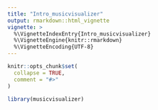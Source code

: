 ```yaml
---
title: "Intro_musicvisualizer"
output: rmarkdown::html_vignette
vignette: >
  %\VignetteIndexEntry{Intro_musicvisualizer}
  %\VignetteEngine{knitr::rmarkdown}
  %\VignetteEncoding{UTF-8}
---
```


```r
knitr::opts_chunk$set(
  collapse = TRUE,
  comment = "#>"
)
```

```r
library(musicvisualizer)
```
